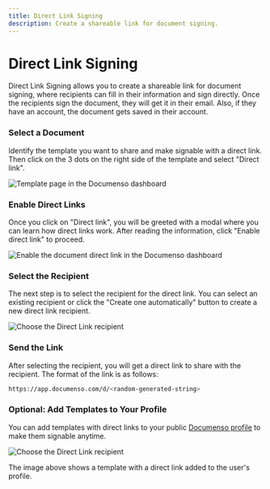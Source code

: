 ```yaml
---
title: Direct Link Signing
description: Create a shareable link for document signing.
---
```



# Direct Link Signing

Direct Link Signing allows you to create a shareable link for document signing, where recipients can fill in their information and sign directly. Once the recipients sign the document, they will get it in their email. Also, if they have an account, the document gets saved in their account.

<Steps>

### Select a Document

Identify the template you want to share and make signable with a direct link. Then click on the 3 dots on the right side of the template and select "Direct link".

![Template page in the Documenso dashboard](/direct-links/document-direct-link-documenso.webp)

### Enable Direct Links

Once you click on "Direct link", you will be greeted with a modal where you can learn how direct links work. After reading the information, click "Enable direct link" to proceed.

![Enable the document direct link in the Documenso dashboard](/direct-links/enable-document-direct-link-modal.webp)

### Select the Recipient

The next step is to select the recipient for the direct link. You can select an existing recipient or click the "Create one automatically" button to create a new direct link recipient.

![Choose the Direct Link recipient](/direct-links/choose-direct-link-recipient-documenso.webp)

### Send the Link

After selecting the recipient, you will get a direct link to share with the recipient. The format of the link is as follows:

```bash
https://app.documenso.com/d/<random-generated-string>
```

### Optional: Add Templates to Your Profile

You can add templates with direct links to your public [Documenso profile](/users/profile) to make them signable anytime.

![Choose the Direct Link recipient](/direct-links/documenso-profile.webp)

The image above shows a template with a direct link added to the user's profile.

</Steps>
